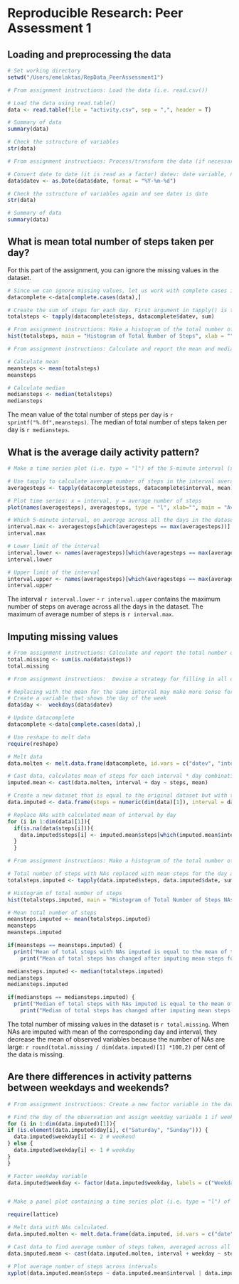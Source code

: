# Reproducible Research: Peer Assessment 1


## Loading and preprocessing the data


```r
# Set working directory
setwd("/Users/emelaktas/RepData_PeerAssessment1")
```




```r
# From assignment instructions: Load the data (i.e. read.csv())

# Load the data using read.table()
data <- read.table(file = "activity.csv", sep = ",", header = T)

# Summary of data
summary(data)

# Check the sstructure of variables
str(data)

# From assignment instructions: Process/transform the data (if necessary) into a format suitable for your analysis

# Convert date to date (it is read as a factor) datev: date variable, not to override the original date.
data$datev <- as.Date(data$date, format = "%Y-%m-%d")

# Check the sstructure of variables again and see datev is date
str(data)

# Summary of data
summary(data)

```


## What is mean total number of steps taken per day?

For this part of the assignment, you can ignore the missing values in the dataset.

```r

# Since we can ignore missing values, let us work with complete cases in the data set.
datacomplete <-data[complete.cases(data),]

# Create the sum of steps for each day. First argument in tapply() is the variable sum of which is to be calculated. Second argument in tapply() is the date variable, since we sum the steps for each day. Third argument in tapply() is the function we want to apply on the first variable. 
totalsteps <- tapply(datacomplete$steps, datacomplete$datev, sum)

# From assignment instructions: Make a histogram of the total number of steps taken each day
hist(totalsteps, main = "Histogram of Total Number of Steps", xlab = "")

# From assignment instructions: Calculate and report the mean and median total number of steps taken per day

# Calculate mean
meansteps <- mean(totalsteps)
meansteps

# Calculate median
mediansteps <- median(totalsteps)
mediansteps
```

The mean value of the total number of steps per day is `r sprintf("%.0f",meansteps)`. The median of total number of steps taken per day is `r mediansteps`.

## What is the average daily activity pattern?

```r
# Make a time series plot (i.e. type = "l") of the 5-minute interval (x-axis) and the average number of steps taken, averaged across all days (y-axis)

# Use tapply to calculate average number of steps in the interval averaged across all days
averagesteps <- tapply(datacomplete$steps, datacomplete$interval, mean)

# Plot time series: x = interval, y = average number of steps
plot(names(averagesteps), averagesteps, type = "l", xlab="", main = "Average number of steps per 5-minute interval", ylab = "Average steps")

# Which 5-minute interval, on average across all the days in the dataset, contains the maximum number of steps?
interval.max <- averagesteps[which(averagesteps == max(averagesteps))]
interval.max

# Lower limit of the interval
interval.lower <- names(averagesteps)[which(averagesteps == max(averagesteps))-1]
interval.lower

# Upper limit of the interval
interval.upper <- names(averagesteps)[which(averagesteps == max(averagesteps))]
interval.upper
```


The interval `r interval.lower` - `r interval.upper` contains the maximum number of steps on average across all the days in the dataset. The maximum of average number of steps is `r interval.max`.


## Imputing missing values

```r
# From assignment instructions: Calculate and report the total number of missing values in the dataset (i.e. the total number of rows with NAs)
total.missing <- sum(is.na(data$steps))
total.missing

# From assignment instructions:  Devise a strategy for filling in all of the missing values in the dataset. The strategy does not need to be sophisticated. For example, you could use the mean/median for that day, or the mean for that 5-minute interval, etc.

# Replacing with the mean for the same interval may make more sense for week days. 
# Create a variable that shows the day of the week
data$day <-  weekdays(data$datev)

# Update datacomplete 
datacomplete <-data[complete.cases(data),]

# Use reshape to melt data
require(reshape)

# Melt data
data.molten <- melt.data.frame(datacomplete, id.vars = c("datev", "interval", "day"), measure.vars = "steps", variable_name ="steps")

# Cast data, calculates mean of steps for each interval * day combination
imputed.mean <- cast(data.molten, interval + day ~ steps, mean)

# Create a new dataset that is equal to the original dataset but with the missing data filled in.
data.imputed <- data.frame(steps = numeric(dim(data)[1]), interval = data$interval, date = data$datev, day = data$day)

# Replace NAs with calculated mean of interval by day
for (i in 1:dim(data)[1]){
  if(is.na(data$steps[i])){
    data.imputed$steps[i] <- imputed.mean$steps[which(imputed.mean$interval == data$interval[i] & imputed.mean$day == data$day[i])]
  }
  }

# From assignment instructions: Make a histogram of the total number of steps taken each day and Calculate and report the mean and median total number of steps taken per day. Do these values differ from the estimates from the first part of the assignment? What is the impact of imputing missing data on the estimates of the total daily number of steps?

# Total number of steps with NAs replaced with mean steps for the day and interval
totalsteps.imputed <- tapply(data.imputed$steps, data.imputed$date, sum)

# Histogram of total number of steps 
hist(totalsteps.imputed, main = "Histogram of Total Number of Steps NAs imputed", xlab = "")

# Mean total number of steps
meansteps.imputed <- mean(totalsteps.imputed)
meansteps
meansteps.imputed

if(meansteps == meansteps.imputed) {
  print("Mean of total steps with NAs imputed is equal to the mean of total steps calculated with NAs removed.")} else {
    print("Mean of total steps has changed after imputing mean steps for the day and interval for NAs.")}

mediansteps.imputed <- median(totalsteps.imputed)
mediansteps
mediansteps.imputed

if(mediansteps == mediansteps.imputed) {
  print("Median of total steps with NAs imputed is equal to the mean of total steps calculated with NAs removed.")} else {
    print("Median of total steps has changed after imputing mean steps for the day and interval for NAs.")}

```

The total number of missing values in the dataset is `r total.missing`. When NAs are imputed with mean of the corresponding day and interval, they decrease the mean of observed variables because the number of NAs are large:  `r round(total.missing / dim(data.imputed)[1] *100,2)` per cent of the data is missing.

## Are there differences in activity patterns between weekdays and weekends?

```r

# From assignment instructions: Create a new factor variable in the dataset with two levels – “weekday” and “weekend” indicating whether a given date is a weekday or weekend day.

# Find the day of the observation and assign weekday variable 1 if weekday, 2 if weekend.
for (i in 1:dim(data.imputed)[1]){
if (is.element(data.imputed$day[i], c("Saturday", "Sunday"))) {
  data.imputed$weekday[i] <- 2 # weekend
} else {
  data.imputed$weekday[i] <- 1 # weekday
}
}

# Factor weekday variable
data.imputed$weekday <- factor(data.imputed$weekday, labels = c("Weekday", "Weekend"))


# Make a panel plot containing a time series plot (i.e. type = "l") of the 5-minute interval (x-axis) and the average number of steps taken, averaged across all weekday days or weekend days (y-axis). The plot should look something like the following, which was creating using simulated data:

require(lattice)

# Melt data with NAs calculated. 
data.imputed.molten <- melt.data.frame(data.imputed, id.vars = c("date", "interval", "day", "weekday"), measure.vars = "steps", variable_name ="steps")

# Cast data to find average number of steps taken, averaged across all weekday days or weekend days
data.imputed.mean <- cast(data.imputed.molten, interval + weekday ~ steps, mean)

# Plot average number of steps across intervals
xyplot(data.imputed.mean$steps ~ data.imputed.mean$interval | data.imputed.mean$weekday, ylab="Number of steps", xlab="Interval", type = "l", layout = c(1,2))

```

